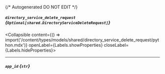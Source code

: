 {/* Autogenerated DO NOT EDIT  */}

##### `directory_service_delete_request` *{`Optional[shared.DirectoryServiceDeleteRequest]`}*
<Collapsible content={() => import('/content/types/models/shared/directory_service_delete_request/python.mdx')} openLabel={Labels.showProperties} closeLabel={Labels.hideProperties}>
</Collapsible>

---
##### `app_id` *{`str`}*


